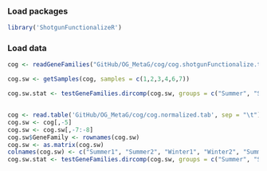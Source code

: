 ### Load packages
```r
library('ShotgunFunctionalizeR')
```

### Load data
```r
cog <- readGeneFamilies("GitHub/OG_MetaG/cog/cog.shotgunFunctionalize.tab")

cog.sw <- getSamples(cog, samples = c(1,2,3,4,6,7))

cog.sw.stat <- testGeneFamilies.dircomp(cog.sw, groups = c("Summer", "Summer", "Winter", "Winter", "Summer", "Winter"))


cog <- read.table('GitHub/OG_MetaG/cog/cog.normalized.tab', sep = "\t")
cog.sw <- cog[,-5]
cog.sw <- cog.sw[,-7:-8]
cog.sw$GeneFamily <- rownames(cog.sw)
cog.sw <- as.matrix(cog.sw)
colnames(cog.sw) <- c("Summer1", "Summer2", "Winter1", "Winter2", "Summer3", "Winter3", "GeneFamily")
cog.sw.stat <- testGeneFamilies.dircomp(cog.sw, groups = c("Summer", "Summer", "Winter", "Winter", "Summer", "Winter"))
```